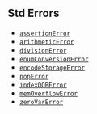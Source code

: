 ## Std Errors

- [`assertionError`](/reference/forge-std/assertionError.mdx)
- [`arithmeticError`](/reference/forge-std/arithmeticError.mdx)
- [`divisionError`](/reference/forge-std/divisionError.mdx)
- [`enumConversionError`](/reference/forge-std/enumConversionError.mdx)
- [`encodeStorageError`](/reference/forge-std/encodeStorageError.mdx)
- [`popError`](/reference/forge-std/popError.mdx)
- [`indexOOBError`](/reference/forge-std/indexOOBError.mdx)
- [`memOverflowError`](/reference/forge-std/memOverflowError.mdx)
- [`zeroVarError`](/reference/forge-std/zeroVarError.mdx)
